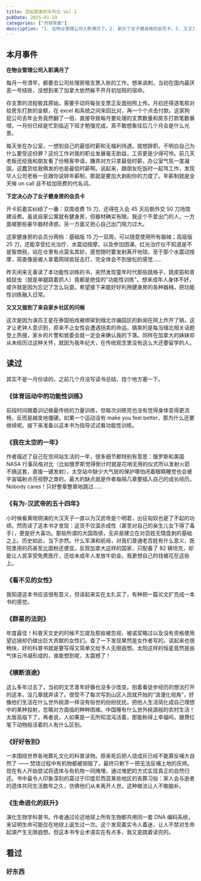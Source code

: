 ```yaml
---
title: 突如其来的半月记 Vol.1
pubDate: 2025-01-19
categories: ["月球背面"]
description: "1. 在物业管理公司入职满月了。2. 新办了女子健身房的会员卡。3. 又又又接到了来自家乡社区的问候。4. 补记了一些读书"
---
```



## 本月事件

**在物业管理公司入职满月了**

每月一号清早，都要去公司处理房租支票入账的工作。想来讽刺，当初在国内最厌恶一号结账，没想到来了加拿大依然躲不开月初加班的宿命。

存支票的流程极其原始，需要手动将每张支票正反面拍照上传。月初还得逐笔核对给房东打款的金额，在 excel 和系统之间来回比对，再一个个点击付款。这家狗屁公司去年业务竟然翻了一倍，直接导致每月要处理的支票数量和房东打款笔数暴增。一月份已经是忙到临近下班才勉强完成，真不敢想象往后几个月会是什么光景。

每天坐在办公室，一想到自己的最低时薪和无福利待遇，就想辞职。不明白自己为什么要受这份罪？这份工作对我的职业发展毫无助益，工资更是少得可怜。前几天老板还给我和朋友看了份租客申请，嫌弃对方只拿最低时薪，办公室气氛一度凝固，这蠢货给我俩发的也是最低时薪啊。说起来，跟朋友吃饭时一起骂工作，发现华人公司老板一旦跟你说转年薪制，那就是要加大剥削你的力度了。年薪制就是全天候 on call 且不给加班费的代名词。

**下定决心办了女子健身房的会员卡**

开卡前着实纠结了一番：双周收费 15 刀，还得在入会 45 天后额外交 50 刀场馆建设费。虽说自家公寓就有健身房，但器材确实有限。我这个不爱出门的人，一方面被那些豪华器材诱惑，另一方面又担心自己出门阻力过大。

这家健身房的会员分两档：基础版 15 刀一双周，可以随意使用所有器械；高级版 25 刀，还能享受红光治疗、水震动按摩，以及参加团课。红光治疗仪不知道是不是智商税，站在仓里有点莫名其妙，感觉随时要发射离开地球。至于那个水震动按摩，简直像是被人拿着网球疯狂击打，完全体会不到放松的感觉……

昨天闲来无事读了本功能性训练的书，突然发现童年时代那些跳格子、跳皮筋和青蛙捉虫（就是单腿跳着抓人）竟都是绝佳的"功能性训练"。想来成年人身体不好，或许就是因为忘记了怎么玩耍。希望接下来能好好利用健身房的各种器械，把功能性训练融入日常。

**又又又接到了来自家乡社区的问候**

这次是因为演员王星在泰国拍戏被绑架到缅北诈骗园区的新闻在网上炸开了锅，这才让老钟人意识到，原来不止女性会遭遇拐卖的命运。搞笑的是每当缅北相关话题登上热搜，家乡的片警和居委会就一定会来确认我的下落。同样在加拿大的妹妹却从未经历过这种关怀，就因为我年纪大，在传统观念里没有这么大还要留学的人。

## 读过

其实不是一月份读的，之前几个月没写读书总结，找个地方塞一下。

### 《体育运动中的功能性训练》

<NeoDB dbUrl="https://neodb.social/book/6yAiuaCqfjLLzfdmTpB9ER" />

前段时间跟着训记做最传统的力量训练，但每次训练完也没有觉得身体变得更流畅，反而是越发地僵硬。如果一个运动没有 make you feel better，那为什么还要继续呢。接下来准备以这本书为指导试试看功能性训练。

### 《我在太空的一年》

<NeoDB dbUrl="https://neodb.social/book/4Y8oSZ9uevzbK2Wpl4dBoc" />

作者描述了自己在空间站生活的一年，很多细节都特别有意思：俄罗斯和美国 NASA 行事风格对比（比如俄罗斯觉得倒计时就是花哨无用的仪式所以发射火箭不搞这套，直接一键发射），太空站中缺少大气层的保护哪怕闭着眼睛睡觉也会被宇宙辐射点亮视野之类的。最大的缺点就是作者每隔几章要插入自己的成长经历。Nobody cares！只好整章整章地跳过……

### 《有为-汉武帝的五十四年》

<NeoDB dbUrl="https://neodb.social/book/3SYxNSuQ4w5iABGfKn2RfM" />

小时候看黄晓明演的大汉天子一直以为汉武帝是个明君，出征匈奴也是了不起的功绩。然而读了这本书才发现：这货不仅滥杀成性（甚至对自己的亲生儿女下得了毒手），更是好大喜功。那些所谓的大国政绩，无非是建立在对百姓无情盘剥的基础之上。历史如此，当下亦然。什么军演和航母，对我们普通老百姓有什么意义，医院里用的药甚至比面粉还便宜。反观加拿大这样的国家，只配备了 82 辆坦克，却能让人民享受免费医疗，还给未成年人发放牛奶金。我更想自己的钱被花在这些上。

### 《看不见的女性》

<NeoDB dbUrl="https://neodb.social/book/5skrFBmBtgPp4y5iq4WPwG" />

我知道这本书应该很有意义，但读起来实在太扎实了，有种把一篇论文扩充成一本书的感觉。

### 《群星的法则》

<NeoDB dbUrl="https://neodb.social/book/0EDt79ktTo25SiFDyDDt9U" />

年度最佳！科普天文史的时候不忘提及那些被忽视、被诺奖略过以及没有资格使用望远镜却仍做出巨大贡献的女性们。查了一下发现果然是女作者写的。读起来也很畅快，好的科普书就是要写得又简单又给予人无限遐想。太阳这样的恒星竟然是由气体云冷凝形成的，谁能想到呢，太震撼了！

### 《横断浪途》

<NeoDB dbUrl="https://neodb.social/book/3m72lcAGP65La6VF4bO0rS" />

这么多年过去了，当初的文艺青年好像也没多少改变。抱着看徒步经历的想法打开的这本，没几章就弃读了。很受不了每次写到山区人民就开始的“浪漫化视角”，好像他们生活在什么世外桃源一样没有俗世的纷纷扰扰。把他人生活简化成自己理想中的某种投射，忽略对方面临的种种困难。中国哪有什么世外桃源般的农村生活！太居高临下了。再者说，人如果是一无所知混沌活着，那能称得上幸福吗，跟萧红笔下动物般活着的人有什么区别。

### 《好好告别》

<NeoDB dbUrl="https://neodb.social/book/4ojDvIzAmhTFXcDGfUyVlI" />

一本围绕世界各地葬礼文化的科普读物。原来死后把人烧成灰已经不能算反哺大自然了 —— 焚烧过程中有机物都被销毁了，最终只剩下一把无法反哺土地的灰烬。现在有人开始尝试将遗体与有机物一同掩埋，通过堆肥的方式实现真正的自然归还。书中最令人印象深刻的莫过于印度尼西亚某些地区的丧葬习俗：家人会与逝者的遗体共同生活数年之久，仿佛他们从未离开人世。这种做法让人不敢脑补。

### 《生命进化的跃升》

<NeoDB dbUrl="https://neodb.social/book/3jVqKj3OUSyEocF4s5KFbk" />

演化生物学科普书。作者通过论述地球上所有生物都共用同一套 DNA 编码系统，来证明生命可能仅在地球上诞生过一次。这个发现着实令人着迷，让人不禁对生命起源产生无限遐想。但这本书专业术语实在有点多，我又是跳着读完的。

## 看过

### 好东西

<NeoDB dbUrl="https://neodb.social/movie/6bovigoEInD0KcTADT6eQT" />
